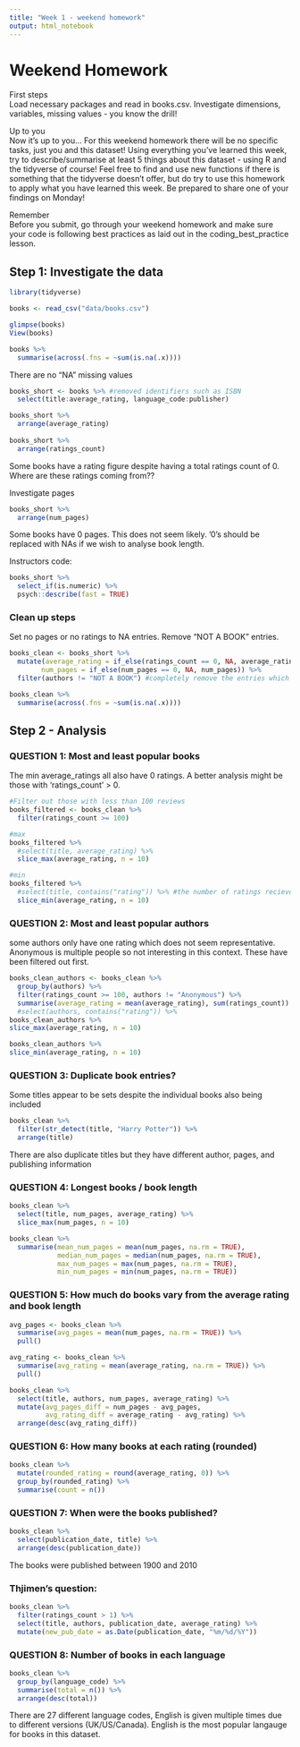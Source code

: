 ```yaml
---
title: "Week 1 - weekend homework"
output: html_notebook
---
```


# Weekend Homework

First steps  
Load necessary packages and read in books.csv. Investigate dimensions, variables, missing values - you know the drill!

Up to you  
Now it’s up to you… For this weekend homework there will be no specific tasks, just you and this dataset! Using everything you’ve learned this week, try to describe/summarise at least 5 things about this dataset - using R and the tidyverse of course! Feel free to find and use new functions if there is something that the tidyverse doesn’t offer, but do try to use this homework to apply what you have learned this week. Be prepared to share one of your findings on Monday!

Remember  
Before you submit, go through your weekend homework and make sure your code is following best practices as laid out in the coding_best_practice lesson.

## Step 1: Investigate the data
```r
library(tidyverse)

books <- read_csv("data/books.csv")
```

```r
glimpse(books)
View(books)
```

```r
books %>% 
  summarise(across(.fns = ~sum(is.na(.x))))
```

There are no "NA" missing values

```r
books_short <- books %>% #removed identifiers such as ISBN
  select(title:average_rating, language_code:publisher) 

books_short %>% 
  arrange(average_rating)
  
books_short %>% 
  arrange(ratings_count)
```

Some books have a rating figure despite having a total ratings count of 0. Where are these ratings coming from??

Investigate pages
```r
books_short %>% 
  arrange(num_pages)
```

Some books have 0 pages. This does not seem likely. '0's should be replaced with NAs if we wish to analyse book length.

Instructors code:
```r
books_short %>% 
  select_if(is.numeric) %>% 
  psych::describe(fast = TRUE)
```

### Clean up steps
Set no pages or no ratings to NA entries. Remove "NOT A BOOK" entries.
```r
books_clean <- books_short %>% 
  mutate(average_rating = if_else(ratings_count == 0, NA, average_rating),
        num_pages = if_else(num_pages == 0, NA, num_pages)) %>% 
  filter(authors != "NOT A BOOK") #completely remove the entries which are not actually books

books_clean %>% 
  summarise(across(.fns = ~sum(is.na(.x))))
```

## Step 2 - Analysis

### QUESTION 1: Most and least popular books

The min average_ratings all also have 0 ratings. A better analysis might be those with 'ratings_count' > 0.

```r
#Filter out those with less than 100 reviews
books_filtered <- books_clean %>% 
  filter(ratings_count >= 100)

#max
books_filtered %>% 
  #select(title, average_rating) %>% 
  slice_max(average_rating, n = 10) 

#min
books_filtered %>% 
  #select(title, contains("rating")) %>% #the number of ratings recieved will be relevant to the average rating given
  slice_min(average_rating, n = 10)
```


### QUESTION 2: Most and least popular authors

some authors only have one rating which does not seem representative. Anonymous is multiple people so not interesting in this context. These have been filtered out first.

```r
books_clean_authors <- books_clean %>% 
  group_by(authors) %>% 
  filter(ratings_count >= 100, authors != "Anonymous") %>% 
  summarise(average_rating = mean(average_rating), sum(ratings_count))
  #select(authors, contains("rating")) %>% 
books_clean_authors %>%  
slice_max(average_rating, n = 10)

books_clean_authors %>%  
slice_min(average_rating, n = 10)
```

### QUESTION 3: Duplicate book entries?

Some titles appear to be sets despite the individual books also being included
```r
books_clean %>% 
  filter(str_detect(title, "Harry Potter")) %>% 
  arrange(title)
```

There are also duplicate titles but they have different author, pages, and publishing information

### QUESTION 4: Longest books / book length

```r
books_clean %>% 
  select(title, num_pages, average_rating) %>% 
  slice_max(num_pages, n = 10)

books_clean %>% 
  summarise(mean_num_pages = mean(num_pages, na.rm = TRUE),
            median_num_pages = median(num_pages, na.rm = TRUE),
            max_num_pages = max(num_pages, na.rm = TRUE),
            min_num_pages = min(num_pages, na.rm = TRUE))
```

### QUESTION 5: How much do books vary from the average rating and book length

```r
avg_pages <- books_clean %>% 
  summarise(avg_pages = mean(num_pages, na.rm = TRUE)) %>% 
  pull()

avg_rating <- books_clean %>% 
  summarise(avg_rating = mean(average_rating, na.rm = TRUE)) %>% 
  pull()

books_clean %>% 
  select(title, authors, num_pages, average_rating) %>% 
  mutate(avg_pages_diff = num_pages - avg_pages,
         avg_rating_diff = average_rating - avg_rating) %>% 
  arrange(desc(avg_rating_diff))
```

### QUESTION 6: How many books at each rating (rounded)

```r
books_clean %>% 
  mutate(rounded_rating = round(average_rating, 0)) %>% 
  group_by(rounded_rating) %>% 
  summarise(count = n())
```

### QUESTION 7: When were the books published?
```r
books_clean %>% 
  select(publication_date, title) %>% 
  arrange(desc(publication_date))
```

The books were published between 1900 and 2010

### Thjimen's question: 
```r
books_clean %>% 
  filter(ratings_count > 1) %>% 
  select(title, authors, publication_date, average_rating) %>% 
  mutate(new_pub_date = as.Date(publication_date, "%m/%d/%Y"))
```


### QUESTION 8: Number of books in each language
```r
books_clean %>% 
  group_by(language_code) %>% 
  summarise(total = n()) %>% 
  arrange(desc(total))
```

There are 27 different language codes, English is given multiple times due to different versions (UK/US/Canada).
English is the most popular langauge for books in this dataset.

